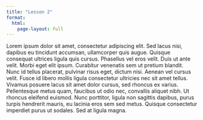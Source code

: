 ```yaml
---
title: "Lesson 2"
format:
  html:
    page-layout: full
---
```


Lorem ipsum dolor sit amet, consectetur adipiscing elit. Sed lacus nisi, dapibus eu tincidunt accumsan, ullamcorper quis augue. Quisque consequat ultrices ligula quis cursus. Phasellus vel eros velit. Duis ut ante velit. Morbi eget elit ipsum. Curabitur venenatis sem ut pretium blandit. Nunc id tellus placerat, pulvinar risus eget, dictum nisi. Aenean vel cursus velit. Fusce id libero mollis ligula consectetur ultricies nec sit amet tellus. Vivamus posuere lacus sit amet dolor cursus, sed rhoncus ex varius. Pellentesque metus quam, faucibus ut odio nec, convallis aliquet nibh. Ut rhoncus eleifend euismod. Nunc porttitor, ligula non sagittis dapibus, purus turpis hendrerit mauris, eu lacinia eros sem sed metus. Quisque consectetur imperdiet purus ut sodales. Sed at ligula magna.